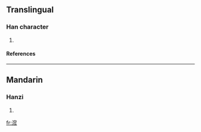 ==Translingual==
===Han character===
{{Han char|rn=85|rad=水|as=10|sn=13|four=3313<sub>2</sub>|canj=水十金人 (EJCO)}}
# {{defn|Han|sort=水10}}
====References====
{{Han ref|kx=0639.320|dkj=17942|dj=1046.200|hdz=31708.080|uh=6E9B|ud=28315|bh=DE43|bd=56899}}

----
==Mandarin==
===Hanzi===
{{cmn-hanzi|pin=[[wā]] (wa1)|wg=wa<sup>1</sup>}}
# {{defn|Mandarin}}

[[fr:溛]]